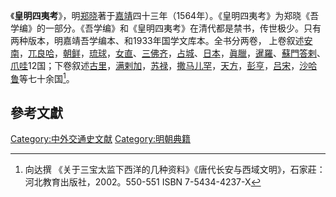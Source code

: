 《'''皇明四夷考'''》，明[[郑晓|郑晓]]著于[[嘉靖|嘉靖]]四十三年（1564年）。《皇明四夷考》为郑晓《吾学编》的一部分。《吾学编》和《皇明四夷考》在清代都是禁书，传世极少。只有两种版本，明嘉靖吾学编本、和1933年国学文库本。全书分两卷， 上卷叙述[[越南|安南]]，[[烏梁海|兀良哈]]，[[朝鲜|朝鲜]]，[[琉球|琉球]]，[[女直|女直]]、[[三佛齐|三佛齐]]，[[占城|占城]]、[[日本|日本]]，[[眞臘|眞臘]]，[[暹羅|暹羅]]、[[蘇門答剌|蘇門答剌]]、[[爪哇|爪哇]]12国；下卷叙述[[古里|古里]]，[[满剌加|满剌加]]，[[苏禄|苏禄]]，[[撒马儿罕|撒马儿罕]]，[[天方|天方]]，[[彭亨|彭亨]]，[[吕宋|吕宋]]，[[沙哈鲁|沙哈鲁]]等七十余国<ref>向达撰 《关于三宝太监下西洋的几种资料》《唐代长安与西域文明》，石家莊：河北教育出版社，2002。550-551 ISBN 7-5434-4237-X</ref>。

==參考文獻==
<div class="references-small">
<references></references>
</div>


[[Category:中外交通史文献|Category:中外交通史文献]]
[[Category:明朝典籍|Category:明朝典籍]]